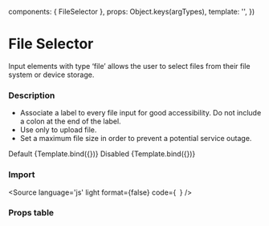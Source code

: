 

  components: { FileSelector },
  props:      Object.keys(argTypes),
  template:   '<FileSelector v-bind="$props" />',
})

<Meta title="Components/Form/FileSelector" />

# File Selector
Input elements with type ‘file’ allows the user to select files from their file system or device storage.



### Description
- Associate a label to every file input for good accessibility. Do not include a colon at the end of the label.
- Use only to upload file.
- Set a maximum file size in order to prevent a potential service outage.

<Canvas columns={2}>
  Default
  <Story
    name="FileSelector"
    args={{
      label: 'Choose file',
    }}>
    {Template.bind({})}
  </Story>
  Disabled
  <Story
    name="disabled"
    args={{
      label: 'Choose file',
      disabled: true
    }}>
    {Template.bind({})}
  </Story>
</Canvas>

### Import 

<Source
  language='js'
  light
  format={false}
  code={`
  `}
/>

### Props table

<ArgsTable of={FileSelector} />
